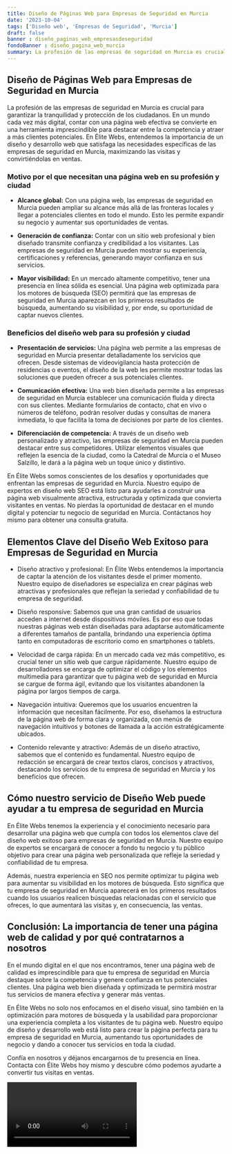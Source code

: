 ```yaml
---
title: Diseño de Páginas Web para Empresas de Seguridad en Murcia
date: '2023-10-04'
tags: ['Diseño web', 'Empresas de Seguridad', 'Murcia']
draft: false
banner : diseño_paginas_web_empresasdeseguridad
fondoBanner : diseño_pagina_web_murcia
summary: La profesión de las empresas de seguridad en Murcia es crucial para garantizar la tranquilidad y protección de los ciudadanos. En un mundo cada vez más digital, contar con una página web efectiva se convierte en una herramienta imprescindible para destacar entre la competencia y atraer a más clientes potenciales. En Élite Webs, entendemos la importancia de un diseño y desarrollo web que satisfaga las necesidades específicas de las empresas de seguridad en Murcia, maximizando las visitas y convirtiéndolas en ventas. 
---
```


## **Diseño de Páginas Web para Empresas de Seguridad en Murcia**

La profesión de las empresas de seguridad en Murcia es crucial para garantizar la tranquilidad y protección de los ciudadanos. En un mundo cada vez más digital, contar con una página web efectiva se convierte en una herramienta imprescindible para destacar entre la competencia y atraer a más clientes potenciales. En Élite Webs, entendemos la importancia de un diseño y desarrollo web que satisfaga las necesidades específicas de las empresas de seguridad en Murcia, maximizando las visitas y convirtiéndolas en ventas. 

### **Motivo por el que necesitan una página web en su profesión y ciudad**

- **Alcance global:** Con una página web, las empresas de seguridad en Murcia pueden ampliar su alcance más allá de las fronteras locales y llegar a potenciales clientes en todo el mundo. Esto les permite expandir su negocio y aumentar sus oportunidades de ventas.

- **Generación de confianza:** Contar con un sitio web profesional y bien diseñado transmite confianza y credibilidad a los visitantes. Las empresas de seguridad en Murcia pueden mostrar su experiencia, certificaciones y referencias, generando mayor confianza en sus servicios.

- **Mayor visibilidad:** En un mercado altamente competitivo, tener una presencia en línea sólida es esencial. Una página web optimizada para los motores de búsqueda (SEO) permitirá que las empresas de seguridad en Murcia aparezcan en los primeros resultados de búsqueda, aumentando su visibilidad y, por ende, su oportunidad de captar nuevos clientes.

### **Beneficios del diseño web para su profesión y ciudad**

- **Presentación de servicios:** Una página web permite a las empresas de seguridad en Murcia presentar detalladamente los servicios que ofrecen. Desde sistemas de videovigilancia hasta protección de residencias o eventos, el diseño de la web les permite mostrar todas las soluciones que pueden ofrecer a sus potenciales clientes.

- **Comunicación efectiva:** Una web bien diseñada permite a las empresas de seguridad en Murcia establecer una comunicación fluida y directa con sus clientes. Mediante formularios de contacto, chat en vivo o números de teléfono, podrán resolver dudas y consultas de manera inmediata, lo que facilita la toma de decisiones por parte de los clientes.

- **Diferenciación de competencia:** A través de un diseño web personalizado y atractivo, las empresas de seguridad en Murcia pueden destacar entre sus competidores. Utilizar elementos visuales que reflejen la esencia de la ciudad, como la Catedral de Murcia o el Museo Salzillo, le dará a la página web un toque único y distintivo.

En Élite Webs somos conscientes de los desafíos y oportunidades que enfrentan las empresas de seguridad en Murcia. Nuestro equipo de expertos en diseño web SEO está listo para ayudarles a construir una página web visualmente atractiva, estructurada y optimizada que convierta visitantes en ventas. No pierdas la oportunidad de destacar en el mundo digital y potenciar tu negocio de seguridad en Murcia. Contáctanos hoy mismo para obtener una consulta gratuita.

<GifSeo />

<Cta />

## Elementos Clave del Diseño Web Exitoso para Empresas de Seguridad en Murcia

- Diseño atractivo y profesional: En Élite Webs entendemos la importancia de captar la atención de los visitantes desde el primer momento. Nuestro equipo de diseñadores se especializa en crear páginas web atractivas y profesionales que reflejan la seriedad y confiabilidad de tu empresa de seguridad.

- Diseño responsive: Sabemos que una gran cantidad de usuarios acceden a internet desde dispositivos móviles. Es por eso que todas nuestras páginas web están diseñadas para adaptarse automáticamente a diferentes tamaños de pantalla, brindando una experiencia óptima tanto en computadoras de escritorio como en smartphones o tablets.

- Velocidad de carga rápida: En un mercado cada vez más competitivo, es crucial tener un sitio web que cargue rápidamente. Nuestro equipo de desarrolladores se encarga de optimizar el código y los elementos multimedia para garantizar que tu página web de seguridad en Murcia se cargue de forma ágil, evitando que los visitantes abandonen la página por largos tiempos de carga.

- Navegación intuitiva: Queremos que los usuarios encuentren la información que necesitan fácilmente. Por eso, diseñamos la estructura de la página web de forma clara y organizada, con menús de navegación intuitivos y botones de llamada a la acción estratégicamente ubicados.

- Contenido relevante y atractivo: Además de un diseño atractivo, sabemos que el contenido es fundamental. Nuestro equipo de redacción se encargará de crear textos claros, concisos y atractivos, destacando los servicios de tu empresa de seguridad en Murcia y los beneficios que ofrecen.

## Cómo nuestro servicio de Diseño Web puede ayudar a tu empresa de seguridad en Murcia

En Élite Webs tenemos la experiencia y el conocimiento necesario para desarrollar una página web que cumpla con todos los elementos clave del diseño web exitoso para empresas de seguridad en Murcia. Nuestro equipo de expertos se encargará de conocer a fondo tu negocio y tu público objetivo para crear una página web personalizada que refleje la seriedad y confiabilidad de tu empresa.

Además, nuestra experiencia en SEO nos permite optimizar tu página web para aumentar su visibilidad en los motores de búsqueda. Esto significa que tu empresa de seguridad en Murcia aparecerá en los primeros resultados cuando los usuarios realicen búsquedas relacionadas con el servicio que ofreces, lo que aumentará las visitas y, en consecuencia, las ventas.

## Conclusión: La importancia de tener una página web de calidad y por qué contratarnos a nosotros

En el mundo digital en el que nos encontramos, tener una página web de calidad es imprescindible para que tu empresa de seguridad en Murcia destaque sobre la competencia y genere confianza en tus potenciales clientes. Una página web bien diseñada y optimizada te permitirá mostrar tus servicios de manera efectiva y generar más ventas.

En Élite Webs no solo nos enfocamos en el diseño visual, sino también en la optimización para motores de búsqueda y la usabilidad para proporcionar una experiencia completa a los visitantes de tu página web. Nuestro equipo de diseño y desarrollo web está listo para crear la página perfecta para tu empresa de seguridad en Murcia, aumentando tus oportunidades de negocio y dando a conocer tus servicios en toda la ciudad.

Confía en nosotros y déjanos encargarnos de tu presencia en línea. Contacta con Élite Webs hoy mismo y descubre cómo podemos ayudarte a convertir tus visitas en ventas.

<Video />

<CtaBot job='Empresas de Seguridad' city='Murcia'/>

<Gmaps query='Murcia+españa+maps' />